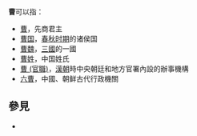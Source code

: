 '''曹'''可以指：

* [[曹_(商)|曹]]，先商君主
* [[曹国|曹国]]，[[春秋时期|春秋时期]]的诸侯国
* [[曹魏|曹魏]]，[[三國|三國]]的一國
* [[曹姓|曹姓]]，中国姓氏
* [[曹_(官職)|曹 (官職)]]，[[漢朝|漢朝]]時中央朝廷和地方官署內設的辦事機構
* [[六曹|六曹]]，中國、朝鲜古代行政機關

== 參見 ==
* {{Lookfrom}}

{{disambig|cat=一字消歧義}}